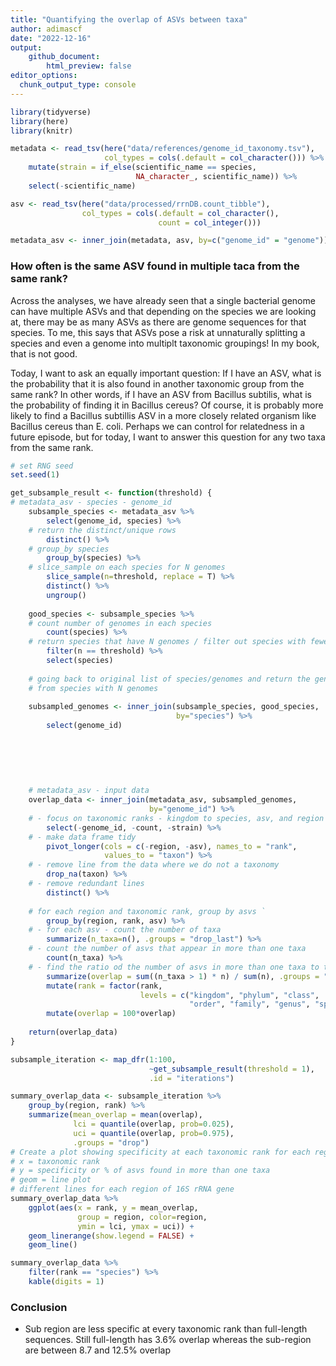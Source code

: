 ```yaml
---
title: "Quantifying the overlap of ASVs between taxa"
author: adimascf
date: "2022-12-16"
output:
    github_document:
        html_preview: false
editor_options: 
  chunk_output_type: console
---
```



```r
library(tidyverse)
library(here)
library(knitr)

metadata <- read_tsv(here("data/references/genome_id_taxonomy.tsv"),
                     col_types = cols(.default = col_character())) %>%
    mutate(strain = if_else(scientific_name == species, 
                            NA_character_, scientific_name)) %>%
    select(-scientific_name) 

asv <- read_tsv(here("data/processed/rrnDB.count_tibble"),
                col_types = cols(.default = col_character(),
                                 count = col_integer()))

metadata_asv <- inner_join(metadata, asv, by=c("genome_id" = "genome"))
```


### How often is the same ASV found in multiple taca from the same rank?

Across the analyses, we have already seen that a single bacterial genome can have multiple ASVs and that depending on the species we are looking at, there may be as many ASVs as there are genome sequences for that species. To me, this says that ASVs pose a risk at unnaturally splitting a species and even a genome into multiplt taxonomic groupings! In my book, that is not good.


Today, I want to ask an equally important question: If I have an ASV, what is the probability that it is also found in another taxonomic group from the same rank? In other words, if I have an ASV from Bacillus subtilis, what is the probability of finding it in Bacillus cereus? Of course, it is probably more likely to find a Bacillus subtillis ASV in a more closely related organism like Bacillus cereus than E. coli. Perhaps we can control for relatedness in a future episode, but for today, I want to answer this question for any two taxa from the same rank.


```r
# set RNG seed
set.seed(1)

get_subsample_result <- function(threshold) {
# metadata_asv - species - genome_id
    subsample_species <- metadata_asv %>%
        select(genome_id, species) %>%
    # return the distinct/unique rows
        distinct() %>%
    # group_by species
        group_by(species) %>%
    # slice_sample on each species for N genomes
        slice_sample(n=threshold, replace = T) %>%
        distinct() %>%
        ungroup()
    
    good_species <- subsample_species %>%
    # count number of genomes in each species
        count(species) %>%
    # return species that have N genomes / filter out species with fewer
        filter(n == threshold) %>%
        select(species)
    
    # going back to original list of species/genomes and return the genome_ids
    # from species with N genomes
    
    subsampled_genomes <- inner_join(subsample_species, good_species,
                                     by="species") %>%
        select(genome_id)
    
    
    
    
    
    
    # metadata_asv - input data
    overlap_data <- inner_join(metadata_asv, subsampled_genomes,
                               by="genome_id") %>%
    # - focus on taxonomic ranks - kingdom to species, asv, and region
        select(-genome_id, -count, -strain) %>%
    # - make data frame tidy
        pivot_longer(cols = c(-region, -asv), names_to = "rank", 
                     values_to = "taxon") %>%
    # - remove line from the data where we do not a taxonomy
        drop_na(taxon) %>%
    # - remove redundant lines
        distinct() %>%
    
    # for each region and taxonomic rank, group by asvs `
        group_by(region, rank, asv) %>%
    # - for each asv - count the number of taxa
        summarize(n_taxa=n(), .groups = "drop_last") %>%
    # - count the number of asvs that appear in more than one taxa
        count(n_taxa) %>%
    # - find the ratio od the number of asvs in more than one taxa to the total number of asvs
        summarize(overlap = sum((n_taxa > 1) * n) / sum(n), .groups = "drop") %>%
        mutate(rank = factor(rank,
                             levels = c("kingdom", "phylum", "class",
                                        "order", "family", "genus", "species"))) %>%
        mutate(overlap = 100*overlap)
    
    return(overlap_data)
}

subsample_iteration <- map_dfr(1:100, 
                               ~get_subsample_result(threshold = 1), 
                               .id = "iterations")

summary_overlap_data <- subsample_iteration %>%
    group_by(region, rank) %>%
    summarize(mean_overlap = mean(overlap),
              lci = quantile(overlap, prob=0.025),
              uci = quantile(overlap, prob=0.975),
              .groups = "drop")
# Create a plot showing specificity at each taxonomic rank for each region
# x = taxonomic rank
# y = specificity or % of asvs found in more than one taxa
# geom = line plot
# different lines for each region of 16S rRNA gene
summary_overlap_data %>%
    ggplot(aes(x = rank, y = mean_overlap, 
               group = region, color=region,
               ymin = lci, ymax = uci)) +
    geom_linerange(show.legend = FALSE) +
    geom_line()

summary_overlap_data %>%
    filter(rank == "species") %>%
    kable(digits = 1)

```


### Conclusion
* Sub region are less specific at every taxonomic rank than full-length sequences. Still full-length has 3.6% overlap whereas the sub-region are between 8.7 and 12.5% overlap


